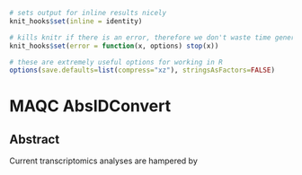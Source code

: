 ```r
# sets output for inline results nicely
knit_hooks$set(inline = identity) 

# kills knitr if there is an error, therefore we don't waste time generating error messages
knit_hooks$set(error = function(x, options) stop(x)) 
```

```r
# these are extremely useful options for working in R
options(save.defaults=list(compress="xz"), stringsAsFactors=FALSE)
```

# MAQC AbsIDConvert

## Abstract

Current transcriptomics analyses are hampered by 